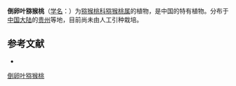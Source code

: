 {{Speciesbox
| name = 倒卵叶猕猴桃
| status = 
| status_system = 
| image =
| genus = Actinidia
| species = obovata
| authority = Chun ex C. Y. Liang in Addenda.
}}

'''倒卵叶猕猴桃'''（[[学名|学名]]：{{lang|la|''Actinidia obovata''}}）为[[猕猴桃科|猕猴桃科]][[猕猴桃属|猕猴桃属]]的植物，是中国的特有植物。分布于[[中国大陆|中国大陆]]的[[贵州|贵州]]等地，目前尚未由人工引种栽培。

== 参考文献 ==
<div class="references-small">
* {{cite web| url =http://www.bioinfo.cn/db05/KmzwSpecies.php?action=view&id=984| title =倒卵叶猕猴桃| work =《中国高等植物数据库全库》| publisher =中国科学院微生物研究所| author =昆明植物研究所| accessdate =2009-02-21| deadurl =yes| archiveurl =https://web.archive.org/web/20160305033143/http://www.bioinfo.cn/db05/KmzwSpecies.php?action=view&id=984| archivedate =2016-03-05}}
</div>
{{Taxonbar|from=Q10888200}}

[[Category:猕猴桃属|倒卵叶猕猴桃]]


{{植物小作品}}